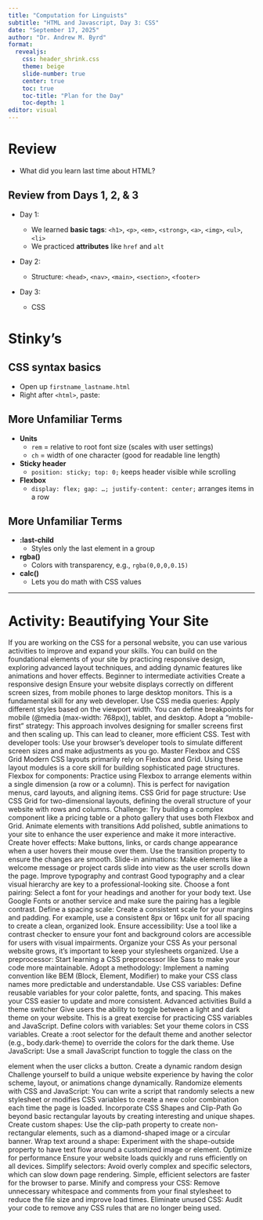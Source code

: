 ```yaml
---
title: "Computation for Linguists"
subtitle: "HTML and Javascript, Day 3: CSS"
date: "September 17, 2025"
author: "Dr. Andrew M. Byrd"
format:
  revealjs:
    css: header_shrink.css
    theme: beige
    slide-number: true
    center: true
    toc: true
    toc-title: "Plan for the Day"
    toc-depth: 1
editor: visual
---
```


# Review

-   What did you learn last time about HTML?

## Review from Days 1, 2, & 3

-   Day 1:

    -   We learned **basic tags**: `<h1>`, `<p>`, `<em>`, `<strong>`, `<a>`, `<img>`, `<ul>`, `<li>`
    -   We practiced **attributes** like `href` and `alt`

-   Day 2:

    -   Structure: `<head>`, `<nav>`, `<main>`, `<section>`, `<footer>`

-   Day 3:

    -   CSS

# Stinky's

## CSS syntax basics

-   Open up `firstname_lastname.html`
-   Right after `<html>`, paste:

## More Unfamiliar Terms

-   **Units**
    -   `rem` = relative to root font size (scales with user settings)
    -   `ch` = width of one character (good for readable line length)
-   **Sticky header**
    -   `position: sticky; top: 0;` keeps header visible while scrolling
-   **Flexbox**
    -   `display: flex; gap: …; justify-content: center;` arranges items in a row

## More Unfamiliar Terms

-   **:last-child**
    -   Styles only the last element in a group
-   **rgba()**
    -   Colors with transparency, e.g., `rgba(0,0,0,0.15)`
-   **calc()**
    -   Lets you do math with CSS values

------------------------------------------------------------------------

# Activity: Beautifying Your Site




If you are working on the CSS for a personal website, you can use various activities to improve and expand your skills. You can build on the foundational elements of your site by practicing responsive design, exploring advanced layout techniques, and adding dynamic features like animations and hover effects. 
Beginner to intermediate activities
Create a responsive design
Ensure your website displays correctly on different screen sizes, from mobile phones to large desktop monitors. This is a fundamental skill for any web developer. 
Use CSS media queries: Apply different styles based on the viewport width. You can define breakpoints for mobile (@media (max-width: 768px)), tablet, and desktop.
Adopt a "mobile-first" strategy: This approach involves designing for smaller screens first and then scaling up. This can lead to cleaner, more efficient CSS.
Test with developer tools: Use your browser's developer tools to simulate different screen sizes and make adjustments as you go. 
Master Flexbox and CSS Grid
Modern CSS layouts primarily rely on Flexbox and Grid. Using these layout modules is a core skill for building sophisticated page structures. 
Flexbox for components: Practice using Flexbox to arrange elements within a single dimension (a row or a column). This is perfect for navigation menus, card layouts, and aligning items.
CSS Grid for page structure: Use CSS Grid for two-dimensional layouts, defining the overall structure of your website with rows and columns.
Challenge: Try building a complex component like a pricing table or a photo gallery that uses both Flexbox and Grid. 
Animate elements with transitions
Add polished, subtle animations to your site to enhance the user experience and make it more interactive.
Create hover effects: Make buttons, links, or cards change appearance when a user hovers their mouse over them. Use the transition property to ensure the changes are smooth.
Slide-in animations: Make elements like a welcome message or project cards slide into view as the user scrolls down the page. 
Improve typography and contrast
Good typography and a clear visual hierarchy are key to a professional-looking site.
Choose a font pairing: Select a font for your headings and another for your body text. Use Google Fonts or another service and make sure the pairing has a legible contrast.
Define a spacing scale: Create a consistent scale for your margins and padding. For example, use a consistent 8px or 16px unit for all spacing to create a clean, organized look.
Ensure accessibility: Use a tool like a contrast checker to ensure your font and background colors are accessible for users with visual impairments. 
Organize your CSS
As your personal website grows, it's important to keep your stylesheets organized.
Use a preprocessor: Start learning a CSS preprocessor like Sass to make your code more maintainable.
Adopt a methodology: Implement a naming convention like BEM (Block, Element, Modifier) to make your CSS class names more predictable and understandable.
Use CSS variables: Define reusable variables for your color palette, fonts, and spacing. This makes your CSS easier to update and more consistent. 
Advanced activities
Build a theme switcher
Give users the ability to toggle between a light and dark theme on your website. This is a great exercise for practicing CSS variables and JavaScript.
Define colors with variables: Set your theme colors in CSS variables. Create a :root selector for the default theme and another selector (e.g., body.dark-theme) to override the colors for the dark theme.
Use JavaScript: Use a small JavaScript function to toggle the class on the <body> element when the user clicks a button. 
Create a dynamic random design
Challenge yourself to build a unique website experience by having the color scheme, layout, or animations change dynamically.
Randomize elements with CSS and JavaScript: You can write a script that randomly selects a new stylesheet or modifies CSS variables to create a new color combination each time the page is loaded. 
Incorporate CSS Shapes and Clip-Path
Go beyond basic rectangular layouts by creating interesting and unique shapes.
Create custom shapes: Use the clip-path property to create non-rectangular elements, such as a diamond-shaped image or a circular banner.
Wrap text around a shape: Experiment with the shape-outside property to have text flow around a customized image or element. 
Optimize for performance
Ensure your website loads quickly and runs efficiently on all devices.
Simplify selectors: Avoid overly complex and specific selectors, which can slow down page rendering. Simple, efficient selectors are faster for the browser to parse.
Minify and compress your CSS: Remove unnecessary whitespace and comments from your final stylesheet to reduce the file size and improve load times.
Eliminate unused CSS: Audit your code to remove any CSS rules that are no longer being used. 

